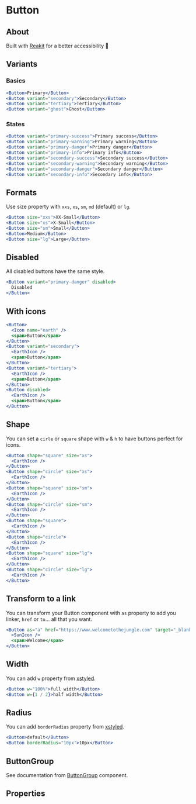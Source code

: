 # Button

## About

Built with [Reakit](https://reakit.io/docs/button/) for a better accessibility 🥰

## Variants

### Basics

```jsx row
<Button>Primary</Button>
<Button variant="secondary">Secondary</Button>
<Button variant="tertiary">Tertiary</Button>
<Button variant="ghost">Ghost</Button>
```

### States

```jsx row
<Button variant="primary-success">Primary success</Button>
<Button variant="primary-warning">Primary warning</Button>
<Button variant="primary-danger">Primary danger</Button>
<Button variant="primary-info">Primary info</Button>
<Button variant="secondary-success">Secondary success</Button>
<Button variant="secondary-warning">Secondary warning</Button>
<Button variant="secondary-danger">Secondary danger</Button>
<Button variant="secondary-info">Secondary info</Button>
```

## Formats

Use size property with `xxs`, `xs`, `sm`, `md` (default) or `lg`.

```jsx row
<Button size="xxs">XX-Small</Button>
<Button size="xs">X-Small</Button>
<Button size="sm">Small</Button>
<Button>Medium</Button>
<Button size="lg">Large</Button>
```

## Disabled

All disabled buttons have the same style.

```jsx
<Button variant="primary-danger" disabled>
  Disabled
</Button>
```

## With icons

```jsx row
<Button>
  <Icon name="earth" />
  <span>Button</span>
</Button>
<Button variant="secondary">
  <EarthIcon />
  <span>Button</span>
</Button>
<Button variant="tertiary">
  <EarthIcon />
  <span>Button</span>
</Button>
<Button disabled>
  <EarthIcon />
  <span>Button</span>
</Button>
```

## Shape

You can set a `cirle` or `square` shape with `w` & `h` to have buttons perfect for icons.

```jsx row
<Button shape="square" size="xs">
  <EarthIcon />
</Button>
<Button shape="circle" size="xs">
  <EarthIcon />
</Button>
<Button shape="square" size="sm">
  <EarthIcon />
</Button>
<Button shape="circle" size="sm">
  <EarthIcon />
</Button>
<Button shape="square">
  <EarthIcon />
</Button>
<Button shape="circle">
  <EarthIcon />
</Button>
<Button shape="square" size="lg">
  <EarthIcon />
</Button>
<Button shape="circle" size="lg">
  <EarthIcon />
</Button>
```

## Transform to a link

You can transform your Button component with `as` property to add you linker, `href` or `to`... all that you want.

```jsx
<Button as="a" href="https://www.welcometothejungle.com" target="_blank" rel="noopener nofollow">
  <SunIcon />
  <span>Welcome</span>
</Button>
```

## Width

You can add `w` property from [xstyled](https://xstyled.dev/docs/width/).

```jsx
<Button w="100%">full width</Button>
<Button w={1 / 2}>half width</Button>
```

## Radius

You can add `borderRadius` property from [xstyled](https://xstyled.dev/docs/border-radius/).

```jsx row
<Button>default</Button>
<Button borderRadius="10px">10px</Button>
```

## ButtonGroup

See documentation from [ButtonGroup](/components/button-group) component.

## Properties
